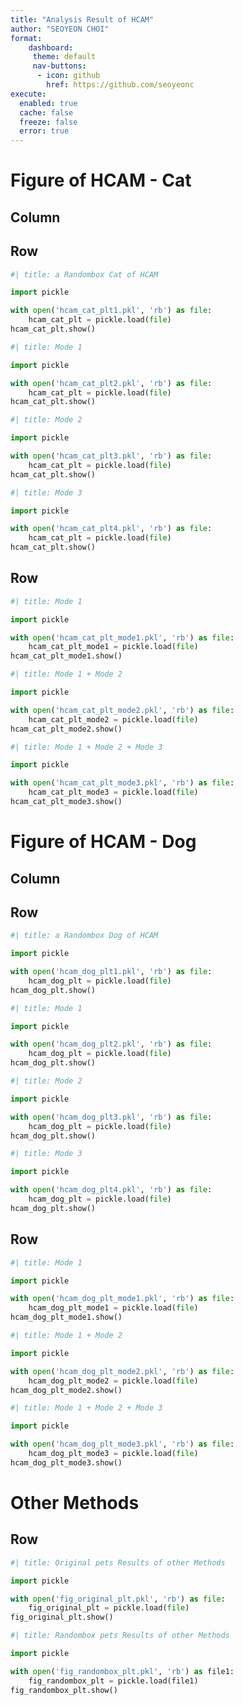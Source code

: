 ```yaml
---
title: "Analysis Result of HCAM"
author: "SEOYEON CHOI"
format:
    dashboard:
     theme: default
     nav-buttons:
      - icon: github
        href: https://github.com/seoyeonc
execute: 
  enabled: true
  cache: false
  freeze: false
  error: true
---
```


# Figure of HCAM - Cat

## Column

## Row {.tabset}

```python
#| title: a Randombox Cat of HCAM

import pickle

with open('hcam_cat_plt1.pkl', 'rb') as file:
    hcam_cat_plt = pickle.load(file)
hcam_cat_plt.show()

```

```python
#| title: Mode 1

import pickle

with open('hcam_cat_plt2.pkl', 'rb') as file:
    hcam_cat_plt = pickle.load(file)
hcam_cat_plt.show()

```

```python
#| title: Mode 2

import pickle

with open('hcam_cat_plt3.pkl', 'rb') as file:
    hcam_cat_plt = pickle.load(file)
hcam_cat_plt.show()

```

```python
#| title: Mode 3

import pickle

with open('hcam_cat_plt4.pkl', 'rb') as file:
    hcam_cat_plt = pickle.load(file)
hcam_cat_plt.show()

```
## Row {.tabset}

```python
#| title: Mode 1

import pickle

with open('hcam_cat_plt_mode1.pkl', 'rb') as file:
    hcam_cat_plt_mode1 = pickle.load(file)
hcam_cat_plt_mode1.show()

```

```python
#| title: Mode 1 + Mode 2

import pickle

with open('hcam_cat_plt_mode2.pkl', 'rb') as file:
    hcam_cat_plt_mode2 = pickle.load(file)
hcam_cat_plt_mode2.show()

```

```python
#| title: Mode 1 + Mode 2 + Mode 3

import pickle

with open('hcam_cat_plt_mode3.pkl', 'rb') as file:
    hcam_cat_plt_mode3 = pickle.load(file)
hcam_cat_plt_mode3.show()


```

# Figure of HCAM - Dog

## Column

## Row {.tabset}

```python
#| title: a Randombox Dog of HCAM

import pickle

with open('hcam_dog_plt1.pkl', 'rb') as file:
    hcam_dog_plt = pickle.load(file)
hcam_dog_plt.show()

```

```python
#| title: Mode 1

import pickle

with open('hcam_dog_plt2.pkl', 'rb') as file:
    hcam_dog_plt = pickle.load(file)
hcam_dog_plt.show()

```

```python
#| title: Mode 2

import pickle

with open('hcam_dog_plt3.pkl', 'rb') as file:
    hcam_dog_plt = pickle.load(file)
hcam_dog_plt.show()

```

```python
#| title: Mode 3

import pickle

with open('hcam_dog_plt4.pkl', 'rb') as file:
    hcam_dog_plt = pickle.load(file)
hcam_dog_plt.show()

```

## Row {.tabset}

```python
#| title: Mode 1

import pickle

with open('hcam_dog_plt_mode1.pkl', 'rb') as file:
    hcam_dog_plt_mode1 = pickle.load(file)
hcam_dog_plt_mode1.show()

```

```python
#| title: Mode 1 + Mode 2

import pickle

with open('hcam_dog_plt_mode2.pkl', 'rb') as file:
    hcam_dog_plt_mode2 = pickle.load(file)
hcam_dog_plt_mode2.show()

```

```python
#| title: Mode 1 + Mode 2 + Mode 3

import pickle

with open('hcam_dog_plt_mode3.pkl', 'rb') as file:
    hcam_dog_plt_mode3 = pickle.load(file)
hcam_dog_plt_mode3.show()

```

# Other Methods

## Row {.tabset}

```python
#| title: Original pets Results of other Methods

import pickle

with open('fig_original_plt.pkl', 'rb') as file:
    fig_original_plt = pickle.load(file)
fig_original_plt.show()
```

```python
#| title: Randombox pets Results of other Methods

import pickle

with open('fig_randombox_plt.pkl', 'rb') as file1:
    fig_randombox_plt = pickle.load(file1)
fig_randombox_plt.show()
```